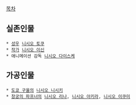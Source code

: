 [[목차]]

== 실존인물 ==
 * [[성우]] [[니시오 토쿠]]
 * [[작가]] [[니시오 이신]]
 * 애니메이션 감독 [[니시오 다이스케]] 

== 가공인물 ==
 * [[도쿄 구울]]의 [[니시오 니시키]]
 * [[창궁의 파프너]]의 [[니시오 리나]], [[니시오 아키라]], [[니시오 이쿠미]]
